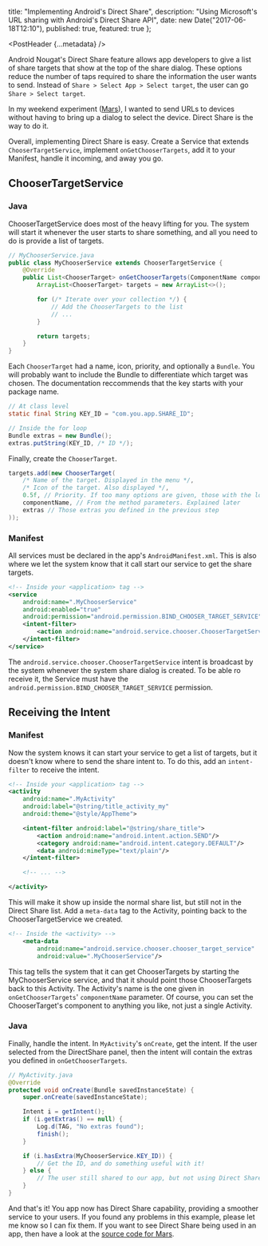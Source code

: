 
  title: "Implementing Android's Direct Share",
  description: "Using Microsoft's URL sharing with Android's Direct Share API",
  date: new Date("2017-06-18T12:10"),
  published: true,
  featured: true
};

<PostHeader {...metadata} />

Android Nougat's Direct Share feature allows app developers to give a list of share targets that show at the top of the share dialog. These options reduce the number of taps required to share the information the user wants to send. Instead of `Share > Select App > Select target`, the user can go `Share > Select target`.

In my weekend experiment ([Mars](/projects/mars/)), I wanted to send URLs to devices without having to bring up a dialog to select the device. Direct Share is the way to do it.

Overall, implementing Direct Share is easy. Create a Service that extends `ChooserTargetService`, implement `onGetChooserTargets`, add it to your Manifest, handle it incoming, and away you go.

## ChooserTargetService

### Java

ChooserTargetService does most of the heavy lifting for you. The system will start it whenever the user starts to share something, and all you need to do is provide a list of targets.

```java
// MyChooserService.java
public class MyChooserService extends ChooserTargetService {
    @Override
    public List<ChooserTarget> onGetChooserTargets(ComponentName componentName, IntentFilter intentFilter) {
        ArrayList<ChooserTarget> targets = new ArrayList<>();

        for (/* Iterate over your collection */) {
            // Add the ChooserTargets to the list
            // ...
        }

        return targets;
    }
}
```

Each `ChooserTarget` had a name, icon, priority, and optionally a `Bundle`. You will probably want to include the Bundle to differentiate which target was chosen. The documentation reccommends that the key starts with your package name.

```java
// At class level
static final String KEY_ID = "com.you.app.SHARE_ID";

// Inside the for loop
Bundle extras = new Bundle();
extras.putString(KEY_ID, /* ID */);
```

Finally, create the `ChooserTarget`.

```java
targets.add(new ChooserTarget(
    /* Name of the target. Displayed in the menu */,
    /* Icon of the target. Also displayed */,
    0.5f, // Priority. If too many options are given, those with the lowest priority are removed first.
    componentName, // From the method parameters. Explained later
    extras // Those extras you defined in the previous step
));
```

### Manifest

All services must be declared in the app's `AndroidManifest.xml`. This is also where we let the system know that it call start our service to get the share targets.

```xml
<!-- Inside your <application> tag -->
<service
    android:name=".MyChooserService"
    android:enabled="true"
    android:permission="android.permission.BIND_CHOOSER_TARGET_SERVICE">
    <intent-filter>
        <action android:name="android.service.chooser.ChooserTargetService"/>
    </intent-filter>
</service>
```

The `android.service.chooser.ChooserTargetService` intent is broadcast by the system whenever the system share dialog is created. To be able ro receive it, the Service must have the `android.permission.BIND_CHOOSER_TARGET_SERVICE` permission.

## Receiving the Intent

### Manifest

Now the system knows it can start your service to get a list of targets, but it doesn't know where to send the share intent to. To do this, add an `intent-filter` to receive the intent.

```xml
<!-- Inside your <application> tag -->
<activity
    android:name=".MyActivity"
    android:label="@string/title_activity_my"
    android:theme="@style/AppTheme">

    <intent-filter android:label="@string/share_title">
        <action android:name="android.intent.action.SEND"/>
        <category android:name="android.intent.category.DEFAULT"/>
        <data android:mimeType="text/plain"/>
    </intent-filter>

    <!-- ... -->

</activity>
```

This will make it show up inside the normal share list, but still not in the Direct Share list. Add a `meta-data` tag to the Activity, pointing back to the ChooserTargetService we created.

```xml
<!-- Inside the <activity> -->
    <meta-data
        android:name="android.service.chooser.chooser_target_service"
        android:value=".MyChooserService"/>
```

This tag tells the system that it can get ChooserTargets by starting the MyChooserService service, and that it should point those ChooserTargets back to this Activity. The Activity's name is the one given in `onGetChooserTargets`' `componentName` parameter. Of course, you can set the ChooserTarget's component to anything you like, not just a single Activity.

### Java

Finally, handle the intent. In `MyActivity`'s `onCreate`, get the intent. If the user selected from the DirectShare panel, then the intent will contain the extras you defined in `onGetChooserTargets`.

```java
// MyActivity.java
@Override
protected void onCreate(Bundle savedInstanceState) {
    super.onCreate(savedInstanceState);

    Intent i = getIntent();
    if (i.getExtras() == null) {
        Log.d(TAG, "No extras found");
        finish();
    }

    if (i.hasExtra(MyChooserService.KEY_ID)) {
        // Get the ID, and do something useful with it!
    } else {
        // The user still shared to our app, but not using Direct Share
    }
}
```

And that's it! You app now has Direct Share capability, providing a smoother service to your users. If you found any problems in this example, please let me know so I can fix them. If you want to see Direct Share being used in an app, then have a look at the [source code for Mars](https://github.com/s-thom/MarsAndroid).
